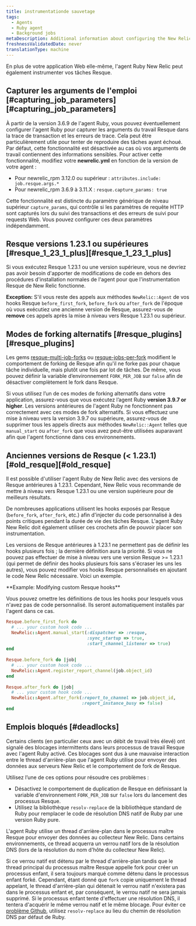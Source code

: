 ```yaml
---
title: instrumentationde sauvetage
tags:
  - Agents
  - Ruby agent
  - Background jobs
metaDescription: Additional information about configuring the New Relic Ruby instrumentation of Resque jobs.
freshnessValidatedDate: never
translationType: machine
---
```


En plus de votre application Web elle-même, l&apos;agent Ruby New Relic peut également instrumenter vos tâches Resque.

## Capturer les arguments de l&apos;emploi [#capturing\_job\_parameters][#capturing_job_parameters]

À partir de la version 3.6.9 de l&apos;agent Ruby, vous pouvez éventuellement configurer l&apos;agent Ruby pour capturer les arguments du travail Resque dans la trace de transaction et les erreurs de trace. Cela peut être particulièrement utile pour tenter de reproduire des tâches ayant échoué. Par défaut, cette fonctionnalité est désactivée au cas où vos arguments de travail contiennent des informations sensibles. Pour activer cette fonctionnalité, modifiez votre <DNT>**newrelic.yml**</DNT> en fonction de la version de votre agent :

* Pour newrelic\_rpm 3.12.0 ou supérieur : `attributes.include: job.resque.args.*`
* Pour newrelic\_rpm 3.6.9 à 3.11.X : `resque.capture_params: true`

Cette fonctionnalité est distincte du paramètre générique de niveau supérieur `capture_params`, qui contrôle si les paramètres de requête HTTP sont capturés lors du suivi des transactions et des erreurs de suivi pour requests Web. Vous pouvez configurer ces deux paramètres indépendamment.

## Resque versions 1.23.1 ou supérieures [#resque\_1\_23\_1\_plus][#resque_1_23_1_plus]

Si vous exécutez Resque 1.23.1 ou une version supérieure, vous ne devriez pas avoir besoin d&apos;apporter de modifications de code en dehors des procédures d&apos;installation normales de l&apos;agent pour que l&apos;instrumentation Resque de New Relic fonctionne.

<DNT>**Exception:**</DNT> S&apos;il vous reste des appels aux méthodes `NewRelic::Agent` de vos hooks Resque `before_first_fork`, `before_fork` ou `after_fork` de l&apos;époque où vous exécutiez une ancienne version de Resque, assurez-vous de <DNT>**remove**</DNT> ces appels après la mise à niveau vers Resque 1.23.1 ou supérieur.

## Modes de forking alternatifs [#resque\_plugins][#resque_plugins]

Les gems [resque-multi-job-forks](https://github.com/stulentsev/resque-multi-job-forks) ou [resque-jobs-per-fork](https://github.com/samgranieri/resque-jobs-per-fork) modifient le comportement de forking de Resque afin qu&apos;il ne forke pas pour chaque tâche individuelle, mais plutôt une fois par lot de tâches. De même, vous pouvez définir la variable d’environnement `FORK_PER_JOB` sur `false` afin de désactiver complètement le fork dans Resque.

Si vous utilisez l’un de ces modes de forking alternatifs dans votre application, assurez-vous que vous exécutez l’agent Ruby <DNT>**version 3.9.7 or higher**</DNT>. Les versions antérieures de l&apos;agent Ruby ne fonctionnent pas correctement avec ces modes de fork alternatifs. Si vous effectuez une mise à niveau vers la version 3.9.7 ou supérieure, assurez-vous de supprimer tous les appels directs aux méthodes `NewRelic::Agent` telles que `manual_start` ou `after_fork` que vous avez peut-être utilisées auparavant afin que l&apos;agent fonctionne dans ces environnements.

## Anciennes versions de Resque (&lt; 1.23.1) [#old\_resque][#old_resque]

Il est possible d&apos;utiliser l&apos;agent Ruby de New Relic avec des versions de Resque antérieures à 1.23.1. Cependant, New Relic vous recommande de mettre à niveau vers Resque 1.23.1 ou une version supérieure pour de meilleurs résultats.

De nombreuses applications utilisent les hooks exposés par Resque (`before_fork`, `after_fork`, etc.) afin d&apos;injecter du code personnalisé à des points critiques pendant la durée de vie des tâches Resque. L&apos;agent Ruby New Relic doit également utiliser ces crochets afin de pouvoir placer son instrumentation.

Les versions de Resque antérieures à 1.23.1 ne permettent pas de définir les hooks plusieurs fois ; la dernière définition aura la priorité. Si vous ne pouvez pas effectuer de mise à niveau vers une version Resque &gt;= 1.23.1 (qui permet de définir des hooks plusieurs fois sans s&apos;écraser les uns les autres), vous pouvez modifier vos hooks Resque personnalisés en ajoutant le code New Relic nécessaire. Voici un exemple.

<DNT>
  **Example: Modifying custom Resque hooks**
</DNT>

Vous pouvez omettre les définitions de tous les hooks pour lesquels vous n&apos;avez pas de code personnalisé. Ils seront automatiquement installés par l&apos;agent dans ce cas.

```ruby
Resque.before_first_fork do
  # ... your custom hook code ...
  NewRelic::Agent.manual_start(:dispatcher => :resque,
                               :sync_startup => true,
                               :start_channel_listener => true)
end
    
Resque.before_fork do |job|
  # ... your custom hook code ...
  NewRelic::Agent.register_report_channel(job.object_id)
end
    
Resque.after_fork do |job|
  # ... your custom hook code ...
  NewRelic::Agent.after_fork(:report_to_channel => job.object_id,
                             :report_instance_busy => false)
end
```

## Emplois bloqués [#deadlocks]

Certains clients (en particulier ceux avec un débit de travail très élevé) ont signalé des blocages intermittents dans leurs processus de travail Resque avec l&apos;agent Ruby activé. Ces blocages sont dus à une mauvaise interaction entre le thread d&apos;arrière-plan que l&apos;agent Ruby utilise pour envoyer des données aux serveurs New Relic et le comportement de fork de Resque.

Utilisez l’une de ces options pour résoudre ces problèmes :

* Désactivez le comportement de duplication de Resque en définissant la variable d&apos;environnement `FORK_PER_JOB` sur `false` lors du lancement des processus Resque.
* Utilisez la bibliothèque `resolv-replace` de la bibliothèque standard de Ruby pour remplacer le code de résolution DNS natif de Ruby par une version Ruby pure.

L&apos;agent Ruby utilise un thread d&apos;arrière-plan dans le processus maître Resque pour envoyer des données au collecteur New Relic. Dans certains environnements, ce thread acquerra un verrou natif lors de la résolution DNS (lors de la résolution du nom d&apos;hôte du collecteur New Relic).

Si ce verrou natif est détenu par le thread d&apos;arrière-plan tandis que le thread principal du processus maître Resque appelle fork pour créer un processus enfant, il sera toujours marqué comme détenu dans le processus enfant forké. Cependant, étant donné que `fork` copie uniquement le thread appelant, le thread d&apos;arrière-plan qui détenait le verrou natif n&apos;existera pas dans le processus enfant et, par conséquent, le verrou natif ne sera jamais supprimé. Si le processus enfant tente d&apos;effectuer une résolution DNS, il tentera d&apos;acquérir le même verrou natif et le même blocage. Pour éviter ce [problème Github](https://github.com/resque/resque/issues/1101), utilisez `resolv-replace` au lieu du chemin de résolution DNS par défaut de Ruby.